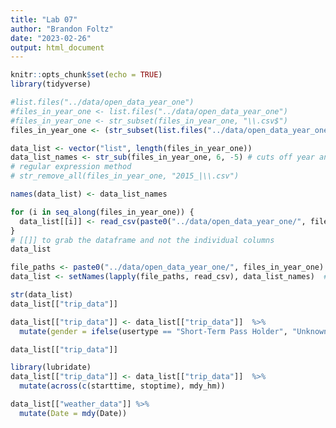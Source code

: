 ```yaml
---
title: "Lab 07"
author: "Brandon Foltz"
date: "2023-02-26"
output: html_document
---
```


```r
knitr::opts_chunk$set(echo = TRUE)
library(tidyverse)
```

```r
#list.files("../data/open_data_year_one")
#files_in_year_one <- list.files("../data/open_data_year_one")
#files_in_year_one <- str_subset(files_in_year_one, "\\.csv$")
files_in_year_one <- (str_subset(list.files("../data/open_data_year_one"), "station|trip|weather"))
```

```r
data_list <- vector("list", length(files_in_year_one))
data_list_names <- str_sub(files_in_year_one, 6, -5) # cuts off year and the .csv
# regular expression method
# str_remove_all(files_in_year_one, "2015_|\\.csv")
```

```r
names(data_list) <- data_list_names
```

```r
for (i in seq_along(files_in_year_one)) {
  data_list[[i]] <- read_csv(paste0("../data/open_data_year_one/", files_in_year_one[i]))
}
# [[]] to grab the dataframe and not the individual columns
data_list
```

```r
file_paths <- paste0("../data/open_data_year_one/", files_in_year_one)
data_list <- setNames(lapply(file_paths, read_csv), data_list_names)  #easy way
```

```r
str(data_list)
data_list[["trip_data"]]
```

```r
data_list[["trip_data"]] <- data_list[["trip_data"]]  %>%
  mutate(gender = ifelse(usertype == "Short-Term Pass Holder", "Unknown", gender))

data_list[["trip_data"]]
```

```r
library(lubridate)
data_list[["trip_data"]] <- data_list[["trip_data"]]  %>%
  mutate(across(c(starttime, stoptime), mdy_hm))
```

```r
data_list[["weather_data"]] %>%
  mutate(Date = mdy(Date))
```

